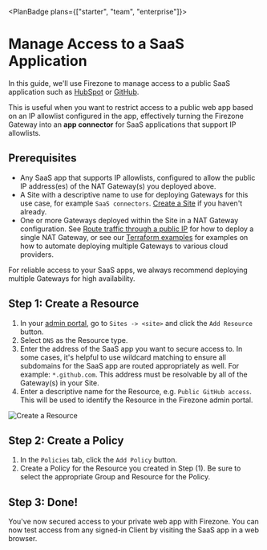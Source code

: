 
<PlanBadge plans={["starter", "team", "enterprise"]}>

# Manage Access to a SaaS Application

</PlanBadge>

In this guide, we'll use Firezone to manage access to a public SaaS application
such as
[HubSpot](https://knowledge.hubspot.com/account-security/limit-logins-to-trusted-ip-addresses)
or
[GitHub](https://docs.github.com/en/enterprise-cloud@latest/organizations/keeping-your-organization-secure/managing-security-settings-for-your-organization/managing-allowed-ip-addresses-for-your-organization).

This is useful when you want to restrict access to a public web app based on an
IP allowlist configured in the app, effectively turning the Firezone Gateway
into an **app connector** for SaaS applications that support IP allowlists.

## Prerequisites

- Any SaaS app that supports IP allowlists, configured to allow the public IP
  address(es) of the NAT Gateway(s) you deployed above.
- A Site with a descriptive name to use for deploying Gateways for this use
  case, for example `SaaS connectors`. [Create a Site](/kb/deploy/sites) if you
  haven't already.
- One or more Gateways deployed within the Site in a NAT Gateway configuration.
  See [Route traffic through a public IP](/kb/use-cases/nat-gateway) for how to
  deploy a single NAT Gateway, or see our
  [Terraform examples](https://www.github.com/firezone/firezone/tree/main/terraform/examples)
  for examples on how to automate deploying multiple Gateways to various cloud
  providers.

<Alert color="warning">
  For reliable access to your SaaS apps, we always recommend deploying multiple
  Gateways for high availability.
</Alert>

## Step 1: Create a Resource

1. In your [admin portal](https://app.firezone.dev), go to `Sites -> <site>` and
   click the `Add Resource` button.
1. Select `DNS` as the Resource type.
1. Enter the address of the SaaS app you want to secure access to. In some
   cases, it's helpful to use wildcard matching to ensure all subdomains for the
   SaaS app are routed appropriately as well. For example: `*.github.com`. This
   address must be resolvable by all of the Gateway(s) in your Site.
1. Enter a descriptive name for the Resource, e.g. `Public GitHub access`. This
   will be used to identify the Resource in the Firezone admin portal.

<Link
  href="/images/kb/use-cases/saas-app-access/step1.png"
  target="_blank"
  rel="nofollow"
>
  <Image
    src="/images/kb/use-cases/saas-app-access/step1.png"
    alt="Create a Resource"
    width={1200}
    height={1200}
  />
</Link>

## Step 2: Create a Policy

1. In the `Policies` tab, click the `Add Policy` button.
1. Create a Policy for the Resource you created in Step (1). Be sure to select
   the appropriate Group and Resource for the Policy.

## Step 3: Done!

You've now secured access to your private web app with Firezone. You can now
test access from any signed-in Client by visiting the SaaS app in a web browser.

<SupportOptions />
